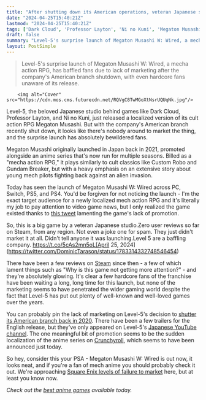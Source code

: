 ```yaml
---
title: "After shutting down its American operations, veteran Japanese studio behind beloved JRPGs launches cult action RPG in English to zero buzz and confused fans"
date: "2024-04-25T15:40:21Z"
lastmod: "2024-04-25T15:40:21Z"
tags: ['Dark Cloud', 'Professor Layton', 'Ni no Kuni', 'Megaton Musashi', 'Custom Robo', 'Gundam Breaker', 'Mecha', 'RPG', 'Steam', 'PlayStation 5', 'PlayStation 4', 'Nintendo Switch', 'PC', 'Anime', 'Crunchyroll', 'Level-5']
draft: false
summary: "Level-5's surprise launch of Megaton Musashi W: Wired, a mecha action RPG, has baffled fans due to lack of marketing after the company's American branch shutdown, with even hardcore fans unaware of its release."
layout: PostSimple
---
```

> Level-5's surprise launch of Megaton Musashi W: Wired, a mecha action RPG, has baffled fans due to lack of marketing after the company's American branch shutdown, with even hardcore fans unaware of its release.


        <img alt="Cover" src="https://cdn.mos.cms.futurecdn.net/RQVgC8TwMGoXtNsrUQUqNk.jpg"/>
        
Level-5, the beloved Japanese studio behind games like Dark Cloud, Professor Layton, and Ni no Kuni, just released a localized version of its cult action RPG Megaton Musashi. But with the company's American branch recently shut down, it looks like there's nobody around to market the thing, and the surprise launch has absolutely bewildered fans.

Megaton Musashi originally launched in Japan back in 2021, promoted alongside an anime series that's now run for multiple seasons. Billed as a "mecha action RPG," it plays similarly to cult classics like Custom Robo and Gundam Breaker, but with a heavy emphasis on an extensive story about young mech pilots fighting back against an alien invasion.

Today has seen the launch of Megaton Musashi W: Wired across PC, Switch, PS5, and PS4. You'd be forgiven for not noticing the launch - I'm the exact target audience for a newly localized mech action RPG and it's literally my job to pay attention to video game news, but I only realized the game existed thanks to [this tweet](https://twitter.com/DominicTarason/status/1783314332748546454) lamenting the game's lack of promotion. 

So, this is a big game by a veteran Japanese studio.Zero user reviews so far on Steam, from any region. Not even a joke one for spam. They just didn't market it at all. Didn't tell anyone it was launching.Level 5 are a baffling company. https://t.co/5cAs2mn5oL[April 25, 2024](https://twitter.com/DominicTarason/status/1783314332748546454)

There have been a few reviews on [Steam](https://store.steampowered.com/app/2450450/MEGATON_MUSASHI_W_WIRED/) since then - a few of which lament things such as "Why is this game not getting more attention?" - and they're absolutely glowing. It's clear a few hardcore fans of the franchise have been waiting a long, long time for this launch, but none of the marketing seems to have penetrated the wider gaming world despite the fact that Level-5 has put out plenty of well-known and well-loved games over the years.

You can probably pin the lack of marketing on Level-5's decision to [shutter its American branch back in 2020](https://www.gamesindustry.biz/level-5-has-virtually-halted-operations-in-north-america). There have been a few trailers for the English release, but they've only appeared on Level-5's [Japanese YouTube channel](https://www.youtube.com/watch?v=CXVebBlsb2E). The one meaningful bit of promotion seems to be the sudden localization of the anime series on [Crunchyroll](https://crunchyroll.pxf.io/c/221109/1355381/16324?subId1=grd-gb-1023833429294262181&sharedId=grd-gb&u=https%3A%2F%2Fwww.crunchyroll.com%2Fnews%2Fannouncements%2F2024%2F4%2F25%2Fmegaton-musashi-anime-streaming), which seems to have been announced just today.

So hey, consider this your PSA - Megaton Musashi W: Wired is out now, it looks neat, and if you're a fan of mech anime you should probably check it out. We're approaching [Square Enix levels of failure to market](https://www.gamesradar.com/after-it-kicked-a-bunch-of-jrpgs-out-the-door-with-near-zero-hype-square-enix-president-admits-the-company-needs-to-get-better-at-marketing/) here, but at least you know now.

*Check out the *[<em>best anime games</em>](https://www.gamesradar.com/best-anime-games/)* available today.* 
        